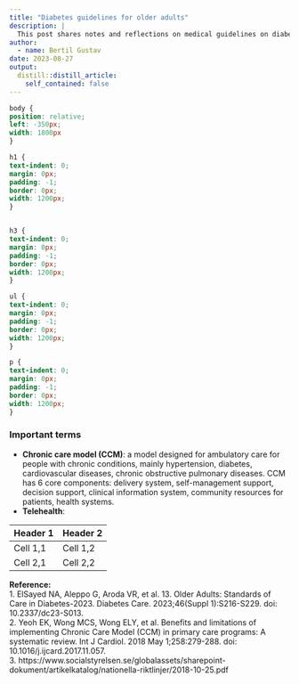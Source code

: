 ```yaml
---
title: "Diabetes guidelines for older adults"
description: | 
  This post shares notes and reflections on medical guidelines on diabetes.
author:
  - name: Bertil Gustav
date: 2023-08-27
output:
  distill::distill_article:
    self_contained: false
---
```


```css
body {
position: relative;
left: -350px;
width: 1800px
}

h1 {
text-indent: 0;
margin: 0px;
padding: -1;
border: 0px;
width: 1200px;
}


h3 {
text-indent: 0;
margin: 0px;
padding: -1;
border: 0px;
width: 1200px;
}

ul {
text-indent: 0;
margin: 0px;
padding: -1;
border: 0px;
width: 1200px;
}

p {
text-indent: 0;
margin: 0px;
padding: -1;
border: 0px;
width: 1200px;
}
```


### **Important terms**
- **Chronic care model (CCM)**: a model designed for ambulatory care for people with chronic conditions, mainly hypertension, diabetes, cardiovascular diseases, chronic obstructive pulmonary diseases. CCM has 6 core components: delivery system, self-management support, decision support, clinical information system, community resources for patients, health systems.
- **Telehealth**:



| Header 1 | Header 2 |
|----------|----------|
| Cell 1,1 | Cell 1,2 |
| Cell 2,1 | Cell 2,2 |




**Reference:**<br>
1. ElSayed NA, Aleppo G, Aroda VR, et al. 13. Older Adults: Standards of Care in Diabetes-2023. Diabetes Care. 2023;46(Suppl 1):S216-S229. doi: 10.2337/dc23-S013.<br>
2. Yeoh EK, Wong MCS, Wong ELY, et al. Benefits and limitations of implementing Chronic Care Model (CCM) in primary care programs: A systematic review. Int J Cardiol. 2018 May 1;258:279-288. doi: 10.1016/j.ijcard.2017.11.057.<br>
3. https://www.socialstyrelsen.se/globalassets/sharepoint-dokument/artikelkatalog/nationella-riktlinjer/2018-10-25.pdf

